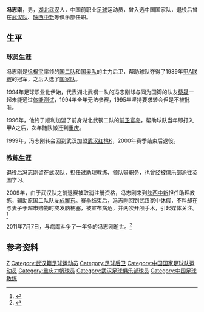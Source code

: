 {{Football player infobox
| playername = 冯志刚
| fullname = 冯志刚
| englishfullname = Feng Zhigang
| countryofbirth = 
| cityofbirth = {{CHN}}[[湖北|湖北]][[武汉|武汉]]
| dateofbirth = {{birth date|1969|2|27}}
| countryofdeath = 
| cityofdeath = {{CHN}}[[湖北|湖北]][[武汉|武汉]]
| dateofdeath = {{death date and age|2011|7|7|1969|2|27}}
| height = {{height|m=1.76}}
| position = 后卫
| currentclub = 已逝世
| youthyears = 
| youthclubs = 湖北武钢
| years = 1988-1989年<br/>1990-1991年<br/>1992-1995年<br/>1996-1998年<br/>1999-2000年
| clubs = [[中国国家足球二队|国二队]]<br/>[[中国国家奥林匹克足球队|中国国奥队]]<br/>[[湖北武汉职业足球俱乐部|湖北武钢]]<br/>[[前卫寰岛|前卫寰岛]]<br/>[[湖北武汉职业足球俱乐部|武汉红桃K]]
| caps(goals) =
| nationalyears = 1992-1993年
| nationalteam = {{fb|CHN}}
| nationalcaps(goals) = 11{{0}}(0)
|}}
'''冯志刚'''{{BD|1969年|2月27日|2011年|7月7日|F}}，男，[[湖北|湖北]][[武汉|武汉]]人，中国前职业[[足球|足球]]运动员，曾入选中国国家队，退役后曾在[[湖北武汉职业足球俱乐部|武汉队]]、[[陕西中新|陕西中新]]等俱乐部任职。

== 生平 ==
=== 球员生涯 ===
冯志刚是[[徐根宝|徐根宝]]率领的[[中国国家足球二队|国二队]]和[[中国国家奥林匹克足球队|国奥队]]的主力后卫，帮助球队夺得了1989年[[中国足球甲A联赛|甲A联赛]]的冠军，之后入选了[[中国国家足球队|国家队]]。

1994年足球职业化伊始，代表湖北武钢一队的冯志刚却与同为国脚的队友[[蔡晟|蔡晟]]一起未能通过[[中国足协体能测试|体能测试]]，1994年全年无法参赛，1995年坚持要求转会但是不被批准。

1996年，他终于顺利加盟了前身湖北武钢二队的[[前卫寰岛|前卫寰岛]]，帮助球队当年即打入甲A之后，次年随队搬迁到[[重庆|重庆]]。

1999年，冯志刚转会回到武汉加盟[[湖北武汉职业足球俱乐部|武汉红桃K]]，2000年赛季结束后退役。

=== 教练生涯 ===
退役后冯志刚留在武汉队，担任过助理教练、[[领队|领队]]等职务，也曾经被俱乐部派往[[英国|英国]]学习。

2009年，由于武汉队之前退赛被取消注册资格，冯志刚来到[[陕西中新|陕西中新]]担任助理教练，辅助原国二队队友[[成耀东|成耀东]]。赛季结束后，冯志刚回到武汉家中休假，不料却在与妻子于超市购物时突发脑梗塞，被宣布病危，并两次开颅手术，引起媒体关注。<ref>{{cite news|url=http://sports.sina.com.cn/c/2009-12-03/12174726130.shtml|title=冯志刚两次开颅暂保生命 汉军：我们在身边等他醒来|publisher=足球报|date=2009-12-03|accessdate=2009-12-04|archive-date=2016-03-04|archive-url=https://web.archive.org/web/20160304104452/http://sports.sina.com.cn/c/2009-12-03/12174726130.shtml|dead-url=no}}</ref>

2011年7月7日，与病魔斗争了一年多的冯志刚逝世。<ref>{{cite news|url=http://sports.sina.com.cn/b/2011-07-07/22545648536.shtml|title=湖北足球名宿英年早逝年仅42岁 曾是92年国奥主力|publisher=新浪体育|date=2011-07-07|accessdate=2011-07-08|archive-date=2016-06-23|archive-url=https://web.archive.org/web/20160623185035/http://sports.sina.com.cn/b/2011-07-07/22545648536.shtml|dead-url=no}}</ref>

== 参考资料 ==
{{reflist}}

{{1992年亚洲杯足球赛中国参赛名单}}
{{1999年武汉红桃K名单}}
{{2000年武汉红桃K名单}}
{{2001年武汉红金龙名单}}

{{Authority control}}
{{DEFAULTSORT:FENG Zhigang}}
[[Category:冯姓|Z]]
[[Category:武汉籍足球运动员|Category:武汉籍足球运动员]]
[[Category:足球后卫|Category:足球后卫]]
[[Category:中国国家足球队运动员|Category:中国国家足球队运动员]]
[[Category:重庆力帆球员|Category:重庆力帆球员]]
[[Category:武汉足球俱乐部球员|Category:武汉足球俱乐部球员]]
[[Category:中国足球教练|Category:中国足球教练]]